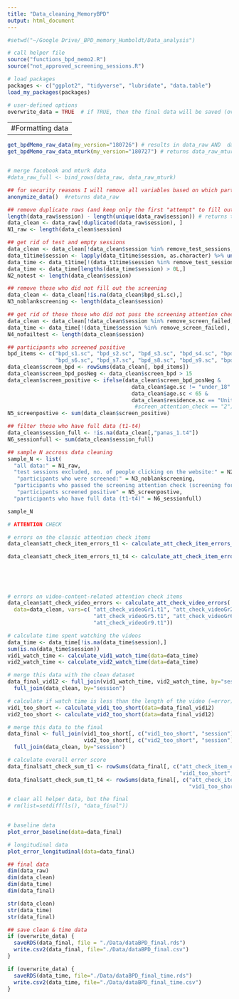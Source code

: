 ```yaml
---
title: "Data_cleaning_MemoryBPD"
output: html_document
---
```


```r
#setwd("~/Google Drive/_BPD_memory_Humboldt/Data_analysis")

# call helper file
source("functions_bpd_memo2.R")
source("not_approved_screening_sessions.R")

# load packages
packages <- c("ggplot2", "tidyverse", "lubridate", "data.table")
load_my_packages(packages)

# user-defined options
overwrite_data = TRUE  # if TRUE, then the final data will be saved (overwritten)
```


-------------------------------------------
#Formatting data
-------------------------------------------


```r
get_bpdMemo_raw_data(my_version="180726") # results in data_raw AND  data_t1time
get_bpdMemo_raw_data_mturk(my_version="180727") # returns data_raw_mturk AND  data_t1time_mturk


# merge facebook and mturk data
#data_raw_full <- bind_rows(data_raw, data_raw_mturk)

## for security reasons I will remove all variables based on which participants could potentially be identified
anonymize_data()  #returns data_raw

```

```r
## remove duplicate rows (and keep only the first "attempt" to fill out the survey):
length(data_raw$session) - length(unique(data_raw$session)) # returns the number of duplicates
data_clean <- data_raw[!duplicated(data_raw$session), ]
N1_raw <- length(data_clean$session)

## get rid of test and empty sessions 
data_clean <- data_clean[!data_clean$session %in% remove_test_sessions,]
data_t1time$session <- lapply(data_t1time$session, as.character) %>% unlist()
data_time <- data_t1time[!(data_t1time$session %in% remove_test_sessions), ]
data_time <- data_time[lengths(data_time$session) > 0L,]
N2_notest <- length(data_clean$session)

## remove those who did not fill out the screening
data_clean <- data_clean[!is.na(data_clean$bpd_s1.sc),]
N3_noblankscreening <- length(data_clean$session)

## get rid of those those who did not pass the screening attention check (screening for MTurk only)
data_clean <- data_clean[!data_clean$session %in% remove_screen_failed,] 
data_time <- data_time[!(data_time$session %in% remove_screen_failed), ]
N4_nofailtest <- length(data_clean$session)

## participants who screened positive
bpd_items <- c("bpd_s1.sc", "bpd_s2.sc", "bpd_s3.sc", "bpd_s4.sc", "bpd_s5.sc", 
               "bpd_s6.sc", "bpd_s7.sc", "bpd_s8.sc", "bpd_s9.sc", "bpd_s10.sc")
data_clean$screen_bpd <- rowSums(data_clean[, bpd_items]) 
data_clean$screen_bpd_posNeg <- data_clean$screen_bpd > 15
data_clean$screen_positive <- ifelse(data_clean$screen_bpd_posNeg & 
                                       data_clean$age.sc != "under_18" &  
                                       data_clean$age.sc < 65 &  
                                       data_clean$residence.sc == "United_States", T, F) #&  
                                        #screen_attention_check == "2"))   # EZT VISSZA KELL ÁLLÍTANI, MIKOR BENNE VAN AZ MTURK DATA!!!!
N5_screenpostive <- sum(data_clean$screen_positive)

## filter those who have full data (t1-t4)
data_clean$session_full <- !is.na(data_clean[,"panas_1.t4"])
N6_sessionfull <- sum(data_clean$session_full)

## sample N accross data cleaning
sample_N <- list(
  "all data:" = N1_raw, 
  "test sessions excluded, no. of people clicking on the website:" = N2_notest, 
   "participants who were screened:" = N3_noblankscreening, 
  "participants who passed the screening attention check (screening for MTurk only):" = N4_nofailtest, 
   "participants screened positive" = N5_screenpostive,
  "participants who have full data (t1-t4)" = N6_sessionfull)

sample_N

```




```r
# ATTENTION CHECK 

# errors on the classic attention check items
data_clean$att_check_item_errors_t1 <- calculate_att_check_item_errors_t1(data=data_clean, "att_check1.t1", "att_check2.t1")

data_clean$att_check_item_errors_t1_t4 <- calculate_att_check_item_errors_t1_t4(data=data_clean, 
                                                                          var1 = "att_check1.t1", var2 = "att_check2.t1",
                                                                          var3 = "att_check1.t2", var4 = "att_check2.t2",
                                                                          var5 = "att_check1.t3", var6 = "att_check2.t3", 
                                                                          var7 = "att_check1.t4", var8 = "att_check2.t4", 
                                                                          var9 = "att_check3.t4")
# errors on video-content-related attention check items
data_clean$att_check_video_errors <- calculate_att_check_video_errors(
  data=data_clean, vars=c( "att_check_videoGr1.t1", "att_check_videoGr2.t1", "att_check_videoGr3.t1", "att_check_videoGr4.t1", 
                           "att_check_videoGr5.t1", "att_check_videoGr6.t1", "att_check_videoGr7.t1", "att_check_videoGr8.t1", 
                           "att_check_videoGr9.t1")) 

# calculate time spent watching the videos
data_time <- data_time[!is.na(data_time$session),]
sum(is.na(data_time$session))
vid1_watch_time <- calculate_vid1_watch_time(data=data_time)
vid2_watch_time <- calculate_vid2_watch_time(data=data_time)

# merge this data with the clean dataset
data_final_vid12 <- full_join(vid1_watch_time, vid2_watch_time, by="session") %>% 
  full_join(data_clean, by="session")

# calculate if watch time is less than the length of the video (=error)
vid1_too_short <- calculate_vid1_too_short(data=data_final_vid12)
vid2_too_short <- calculate_vid2_too_short(data=data_final_vid12)

# merge this data to the final
data_final <- full_join(vid1_too_short[, c("vid1_too_short", "session")], 
                        vid2_too_short[, c("vid2_too_short", "session")], by="session") %>% 
  full_join(data_clean, by="session")

# calculate overall error score
data_final$att_check_sum_t1 <- rowSums(data_final[, c("att_check_item_errors_t1", "att_check_video_errors", 
                                                      "vid1_too_short", "vid2_too_short")])
data_final$att_check_sum_t1_t4 <- rowSums(data_final[, c("att_check_item_errors_t1_t4", "att_check_video_errors", 
                                                         "vid1_too_short", "vid2_too_short")])

# clear all helper data, but the final
# rm(list=setdiff(ls(), "data_final"))
 
```

```r
# baseline data  
plot_error_baseline(data=data_final)

# longitudinal data  
plot_error_longitudinal(data=data_final)

```
```r

## final data 
dim(data_raw)
dim(data_clean)
dim(data_time)
dim(data_final)

str(data_clean)
str(data_time)
str(data_final)

## save clean & time data
if (overwrite_data) {
  saveRDS(data_final, file = "./Data/dataBPD_final.rds")
  write.csv2(data_final, file="./Data/dataBPD_final.csv")
}

if (overwrite_data) {
  saveRDS(data_time, file="./Data/dataBPD_final_time.rds")
  write.csv2(data_time, file="./Data/dataBPD_final_time.csv")
}
```





